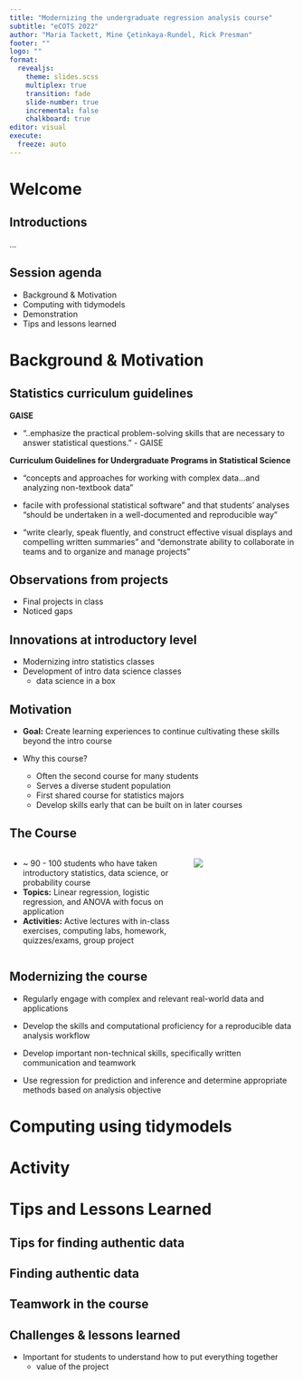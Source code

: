 ```yaml
---
title: "Modernizing the undergraduate regression analysis course"
subtitle: "eCOTS 2022"
author: "Maria Tackett, Mine Çetinkaya-Rundel, Rick Presman"
footer: ""
logo: ""
format: 
  revealjs:
    theme: slides.scss
    multiplex: true
    transition: fade
    slide-number: true
    incremental: false 
    chalkboard: true
editor: visual
execute:
  freeze: auto
---
```


# Welcome

## Introductions

...

## Session agenda

-   Background & Motivation
-   Computing with tidymodels
-   Demonstration
-   Tips and lessons learned

# Background & Motivation

## Statistics curriculum guidelines

**GAISE**

-   "..emphasize the practical problem-solving skills that are necessary to answer statistical questions." - GAISE

**Curriculum Guidelines for Undergraduate Programs in Statistical Science**

-   "concepts and approaches for working with complex data...and analyzing non-textbook data"

-   facile with professional statistical software" and that students' analyses "should be undertaken in a well-documented and reproducible way"

-   "write clearly, speak fluently, and construct effective visual displays and compelling written summaries" and "demonstrate ability to collaborate in teams and to organize and manage projects"

## Observations from projects

-   Final projects in class
-   Noticed gaps

## Innovations at introductory level

-   Modernizing intro statistics classes
-   Development of intro data science classes
    -   data science in a box

## Motivation

-   **Goal:** Create learning experiences to continue cultivating these skills beyond the intro course

-   Why this course?

    -   Often the second course for many students
    -   Serves a diverse student population
    -   First shared course for statistics majors
    -   Develop skills early that can be built on in later courses

## The Course

::: columns
::: {.column width="60%"}
-   \~ 90 - 100 students who have taken introductory statistics, data science, or probability course
-   **Topics:** Linear regression, logistic regression, and ANOVA with focus on application
-   **Activities:** Active lectures with in-class exercises, computing labs, homework, quizzes/exams, group project
:::

::: {.column width="35%"}
![](images/sta210-sticker.png)
:::
:::

## Modernizing the course

-   Regularly engage with complex and relevant real-world data and applications

-   Develop the skills and computational proficiency for a reproducible data analysis workflow

-   Develop important non-technical skills, specifically written communication and teamwork

-   Use regression for prediction and inference and determine appropriate methods based on analysis objective

# Computing using tidymodels

# Activity

# Tips and Lessons Learned

## Tips for finding authentic data

## Finding authentic data

## Teamwork in the course

## Challenges & lessons learned

-   Important for students to understand how to put everything together
    -   value of the project
